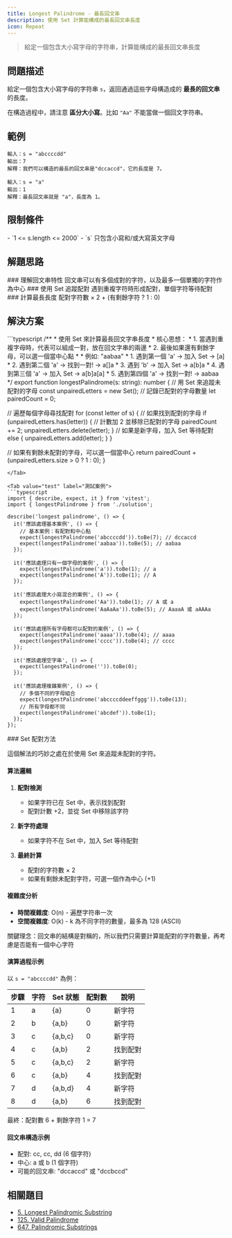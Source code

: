 ```yaml
---
title: Longest Palindrome - 最長回文串
description: 使用 Set 計算能構成的最長回文串長度
icon: Repeat
---
```



> 給定一個包含大小寫字母的字符串，計算能構成的最長回文串長度

## 問題描述

給定一個包含大小寫字母的字符串 `s`，返回通過這些字母構造成的 **最長的回文串** 的長度。

在構造過程中，請注意 **區分大小寫**。比如 `"Aa"` 不能當做一個回文字符串。

## 範例

```
輸入：s = "abccccdd"
輸出：7
解釋：我們可以構造的最長的回文串是"dccaccd"，它的長度是 7。

輸入：s = "a"
輸出：1
解釋：最長回文串就是 "a"，長度為 1。
```

## 限制條件

<Callout type="info">
- `1 <= s.length <= 2000`
- `s` 只包含小寫和/或大寫英文字母
</Callout>

## 解題思路

<Steps>

<Step>
### 理解回文串特性
回文串可以有多個成對的字符，以及最多一個單獨的字符作為中心
</Step>

<Step>
### 使用 Set 追蹤配對
遇到重複字符時形成配對，單個字符等待配對
</Step>

<Step>
### 計算最長長度
配對字符數 × 2 + (有剩餘字符 ? 1 : 0)
</Step>

</Steps>

## 解決方案

<Tabs>
<Tab value="solution" label="TypeScript 解答">
```typescript
/**
 * 使用 Set 來計算最長回文字串長度
 * 核心思想：
 * 1. 當遇到重複字母時，代表可以組成一對，放在回文字串的兩邊
 * 2. 最後如果還有剩餘字母，可以選一個當中心點
 *
 * 例如: "aabaa"
 * 1. 遇到第一個 'a' -> 加入 Set -> [a]
 * 2. 遇到第二個 'a' -> 找到一對! -> a[]a
 * 3. 遇到 'b' -> 加入 Set -> a[b]a
 * 4. 遇到第三個 'a' -> 加入 Set -> a[b]a[a]
 * 5. 遇到第四個 'a' -> 找到一對! -> aabaa
 */
export function longestPalindrome(s: string): number {
  // 用 Set 來追蹤未配對的字母
  const unpairedLetters = new Set<string>();
  // 記錄已配對的字母數量
  let pairedCount = 0;

  // 遍歷每個字母尋找配對
  for (const letter of s) {
    // 如果找到配對的字母
    if (unpairedLetters.has(letter)) {
      // 計數加 2 並移除已配對的字母
      pairedCount += 2;
      unpairedLetters.delete(letter);
    }
    // 如果是新字母，加入 Set 等待配對
    else {
      unpairedLetters.add(letter);
    }
  }

  // 如果有剩餘未配對的字母，可以選一個當中心
  return pairedCount + (unpairedLetters.size > 0 ? 1 : 0);
}
```
</Tab>

<Tab value="test" label="測試案例">
```typescript
import { describe, expect, it } from 'vitest';
import { longestPalindrome } from './solution';

describe('longest palindrome', () => {
  it('應該處理基本案例', () => {
    // 基本案例：有配對和中心點
    expect(longestPalindrome('abccccdd')).toBe(7); // dccaccd
    expect(longestPalindrome('aabaa')).toBe(5); // aabaa
  });

  it('應該處理只有一個字母的案例', () => {
    expect(longestPalindrome('a')).toBe(1); // a
    expect(longestPalindrome('A')).toBe(1); // A
  });

  it('應該處理大小寫混合的案例', () => {
    expect(longestPalindrome('Aa')).toBe(1); // A 或 a
    expect(longestPalindrome('AaAaAa')).toBe(5); // AaaaA 或 aAAAa
  });

  it('應該處理所有字母都可以配對的案例', () => {
    expect(longestPalindrome('aaaa')).toBe(4); // aaaa
    expect(longestPalindrome('cccc')).toBe(4); // cccc
  });

  it('應該處理空字串', () => {
    expect(longestPalindrome('')).toBe(0);
  });

  it('應該處理複雜案例', () => {
    // 多個不同的字母組合
    expect(longestPalindrome('abccccddeeffggg')).toBe(13);
    // 所有字母都不同
    expect(longestPalindrome('abcdef')).toBe(1);
  });
});
```
</Tab>

<Tab value="explanation" label="演算法解析">
### Set 配對方法

這個解法的巧妙之處在於使用 Set 來追蹤未配對的字符。

#### 算法邏輯

1. **配對檢測**
   - 如果字符已在 Set 中，表示找到配對
   - 配對計數 +2，並從 Set 中移除該字符

2. **新字符處理**
   - 如果字符不在 Set 中，加入 Set 等待配對

3. **最終計算**
   - 配對的字符數 × 2
   - 如果有剩餘未配對字符，可選一個作為中心 (+1)

#### 複雜度分析
- **時間複雜度**: O(n) - 遍歷字符串一次
- **空間複雜度**: O(k) - k 為不同字符的數量，最多為 128 (ASCII)

<Callout type="tip">
關鍵理念：回文串的結構是對稱的，所以我們只需要計算能配對的字符數量，再考慮是否能有一個中心字符
</Callout>

#### 演算過程示例
以 `s = "abccccdd"` 為例：

| 步驟 | 字符 | Set 狀態 | 配對數 | 說明 |
|------|------|----------|--------|------|
| 1 | a | {a} | 0 | 新字符 |
| 2 | b | {a,b} | 0 | 新字符 |
| 3 | c | {a,b,c} | 0 | 新字符 |
| 4 | c | {a,b} | 2 | 找到配對 |
| 5 | c | {a,b,c} | 2 | 新字符 |
| 6 | c | {a,b} | 4 | 找到配對 |
| 7 | d | {a,b,d} | 4 | 新字符 |
| 8 | d | {a,b} | 6 | 找到配對 |

最終：配對數 6 + 剩餘字符 1 = 7

#### 回文串構造示例
- 配對: cc, cc, dd (6 個字符)
- 中心: a 或 b (1 個字符)
- 可能的回文串: "dccaccd" 或 "dccbccd"
</Tab>
</Tabs>

## 相關題目

- [5. Longest Palindromic Substring](https://leetcode.com/problems/longest-palindromic-substring/)
- [125. Valid Palindrome](https://leetcode.com/problems/valid-palindrome/)
- [647. Palindromic Substrings](https://leetcode.com/problems/palindromic-substrings/)